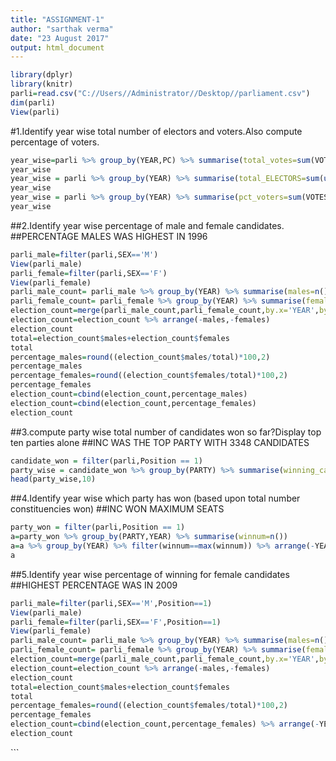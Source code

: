 ---
title: "ASSIGNMENT-1"
author: "sarthak verma"
date: "23 August 2017"
output: html_document
---
```{r}
library(dplyr)
library(knitr)
parli=read.csv("C://Users//Administrator//Desktop//parliament.csv")
dim(parli)
View(parli)


```
#1.Identify year wise total number of electors and voters.Also compute percentage of voters.
```{r}
year_wise=parli %>% group_by(YEAR,PC) %>% summarise(total_votes=sum(VOTES,na.rm=TRUE))
year_wise
year_wise = parli %>% group_by(YEAR) %>% summarise(total_ELECTORS=sum(unique(ELECTORS))) 
year_wise
year_wise = parli %>% group_by(YEAR) %>% summarise(pct_voters=sum(VOTES)*100/sum(unique(ELECTORS)))
year_wise
```





##2.Identify year wise percentage of male and female candidates.
##PERCENTAGE MALES WAS HIGHEST IN 1996
```{r}
parli_male=filter(parli,SEX=='M')
View(parli_male)
parli_female=filter(parli,SEX=='F')
View(parli_female)
parli_male_count= parli_male %>% group_by(YEAR) %>% summarise(males=n()) %>% arrange(-YEAR)
parli_female_count= parli_female %>% group_by(YEAR) %>% summarise(females=n()) %>% arrange(-YEAR)
election_count=merge(parli_male_count,parli_female_count,by.x='YEAR',by.y='YEAR')
election_count=election_count %>% arrange(-males,-females)
election_count
total=election_count$males+election_count$females
total
percentage_males=round((election_count$males/total)*100,2)
percentage_males
percentage_females=round((election_count$females/total)*100,2)
percentage_females
election_count=cbind(election_count,percentage_males)
election_count=cbind(election_count,percentage_females)
election_count
```

##3.compute party wise total number of candidates won so far?Display top ten parties alone
##INC WAS THE TOP PARTY WITH 3348 CANDIDATES
```{r}
candidate_won = filter(parli,Position == 1)
party_wise = candidate_won %>% group_by(PARTY) %>% summarise(winning_candidate=n()) %>% arrange(-winning_candidate)
head(party_wise,10)

```

##4.Identify year wise which party has won (based upon total number constituencies won)
##INC WON MAXIMUM SEATS 
```{r}
party_won = filter(parli,Position == 1)
a=party_won %>% group_by(PARTY,YEAR) %>% summarise(winnum=n())
a=a %>% group_by(YEAR) %>% filter(winnum==max(winnum)) %>% arrange(-YEAR)
a

```

##5.Identify year wise percentage of winning for female candidates
##HIGHEST PERCENTAGE WAS IN 2009
```{r}
parli_male=filter(parli,SEX=='M',Position==1)
View(parli_male)
parli_female=filter(parli,SEX=='F',Position==1)
View(parli_female)
parli_male_count= parli_male %>% group_by(YEAR) %>% summarise(males=n()) %>% arrange(-YEAR)
parli_female_count= parli_female %>% group_by(YEAR) %>% summarise(females=n()) %>% arrange(-YEAR)
election_count=merge(parli_male_count,parli_female_count,by.x='YEAR',by.y='YEAR')
election_count=election_count %>% arrange(-males,-females)
election_count
total=election_count$males+election_count$females
total
percentage_females=round((election_count$females/total)*100,2)
percentage_females
election_count=cbind(election_count,percentage_females) %>% arrange(-YEAR)
election_count

```














```





















